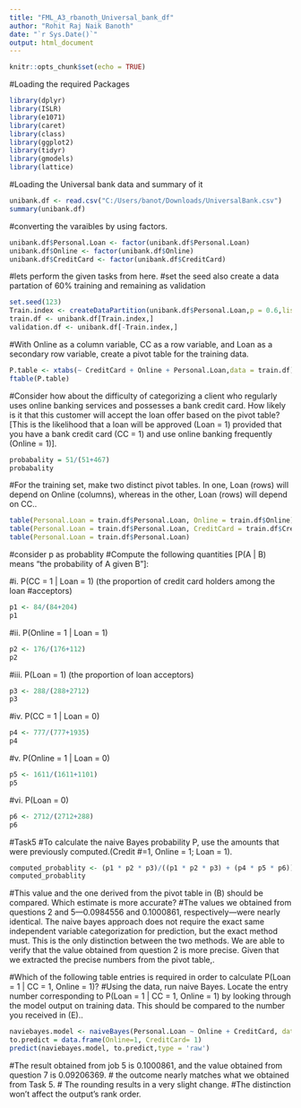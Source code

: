 ---
title: "FML_A3_rbanoth_Universal_bank_df"
author: "Rohit Raj Naik Banoth"
date: "`r Sys.Date()`"
output: html_document
---

```{r setup, include=FALSE}
knitr::opts_chunk$set(echo = TRUE)
```

#Loading the required Packages
```{r}
library(dplyr)
library(ISLR)
library(e1071)
library(caret)
library(class)
library(ggplot2)
library(tidyr)
library(gmodels)
library(lattice)
```

#Loading the Universal bank data and summary of it
```{r}
unibank.df <- read.csv("C:/Users/banot/Downloads/UniversalBank.csv")
summary(unibank.df)
```
#converting the varaibles by using factors.
```{r}
unibank.df$Personal.Loan <- factor(unibank.df$Personal.Loan)
unibank.df$Online <- factor(unibank.df$Online)
unibank.df$CreditCard <- factor(unibank.df$CreditCard)
```

#lets perform the given tasks from here.
#set the seed also create a data partation of 60% training and remaining as validation
```{r}
set.seed(123)
Train.index <- createDataPartition(unibank.df$Personal.Loan,p = 0.6,list = FALSE)
train.df <- unibank.df[Train.index,]
validation.df <- unibank.df[-Train.index,]
```

#With Online as a column variable, CC as a row variable, and Loan as a secondary row variable, create a pivot table for the training data.
```{r}
P.table <- xtabs(~ CreditCard + Online + Personal.Loan,data = train.df)
ftable(P.table)
```
#Consider how about the difficulty of categorizing a client who regularly uses online banking services and possesses a bank credit card. How likely is it that this customer will accept the loan offer based on the pivot table? [This is the likelihood that a loan will be approved (Loan = 1) provided that you have a bank credit card (CC = 1) and use online banking frequently (Online = 1)].
```{r}
probabality = 51/(51+467)
probabality
```
#For the training set, make two distinct pivot tables. In one, Loan (rows) will depend on Online (columns), whereas in the other, Loan (rows) will depend on CC..
```{r}
table(Personal.Loan = train.df$Personal.Loan, Online = train.df$Online)
table(Personal.Loan = train.df$Personal.Loan, CreditCard = train.df$CreditCard)
table(Personal.Loan = train.df$Personal.Loan)
```
#consider p as probablity
#Compute the following quantities [P(A | B) means “the probability of A given B”]:

#i. P(CC = 1 | Loan = 1) (the proportion of credit card holders among the loan #acceptors)

```{r}
p1 <- 84/(84+204)
p1
```
#ii. P(Online = 1 | Loan = 1)
```{r}
p2 <- 176/(176+112)
p2
```
#iii. P(Loan = 1) (the proportion of loan acceptors)
```{r}
p3 <- 288/(288+2712)
p3

```
#iv. P(CC = 1 | Loan = 0)
```{r}
p4 <- 777/(777+1935)
p4
```
#v. P(Online = 1 | Loan = 0)
```{r}
p5 <- 1611/(1611+1101)
p5
```
#vi. P(Loan = 0)
```{r}
p6 <- 2712/(2712+288)
p6
```
#Task5
#To calculate the naive Bayes probability P, use the amounts that were previously computed.(Credit #=1, Online = 1; Loan = 1).
```{r}
computed_probablity <- (p1 * p2 * p3)/((p1 * p2 * p3) + (p4 * p5 * p6))
computed_probablity
```
#This value and the one derived from the pivot table in (B) should be compared. Which estimate is more accurate?
#The values we obtained from questions 2 and 5—0.0984556 and 0.1000861, respectively—were nearly identical. The naive bayes approach does not require the exact same independent variable categorization for prediction, but the exact method must. This is the only distinction between the two methods. We are able to verify that the value obtained from question 2 is more precise. Given that we extracted the precise numbers from the pivot table,.

#Which of the following table entries is required in order to calculate P(Loan = 1 | CC = 1, Online = 1)?
#Using the data, run naive Bayes. Locate the entry number corresponding to P(Loan = 1 | CC = 1, Online = 1) by looking through the model output on training data. This should be compared to the number you received in (E)..
```{r}
naviebayes.model <- naiveBayes(Personal.Loan ~ Online + CreditCard, data = train.df)
to.predict = data.frame(Online=1, CreditCard= 1)
predict(naviebayes.model, to.predict,type = 'raw')

```
#The result obtained from job 5 is 0.1000861, and the value obtained from question 7 is 0.09206369. # the outcome nearly matches what we obtained from Task 5. # The rounding results in a very slight change. #The distinction won't affect the output's rank order.


























